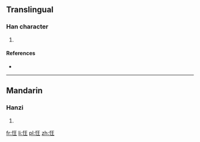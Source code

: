 ==Translingual==

===Han character===
{{Han char|rn=61|rad=心|as=04|sn=7|four=|canj=心竹土 (PHG), 心一土 (PMG)|ids=⿰[[忄]][[王]]}}

# {{defn|Han|sort=心04}}

====References====
* {{Han ref|kx=0378.290|dkj=10399|dj=0706.280|hdz=42275.080|uh=5FF9|ud=24569}}

----

==Mandarin==

===Hanzi===
{{cmn-hanzi|pin=[[sāi]] ([[sai1]]), [[sì]] ([[si4]]), [[wǎng]] ([[wang3]])|wg=sai<sup>1</sup>, ssu<sup>4</sup>, wang<sup>3</sup>}}

# {{defn|lang=cmn|sort=心04}}

[[fr:忹]]
[[li:忹]]
[[pl:忹]]
[[zh:忹]]